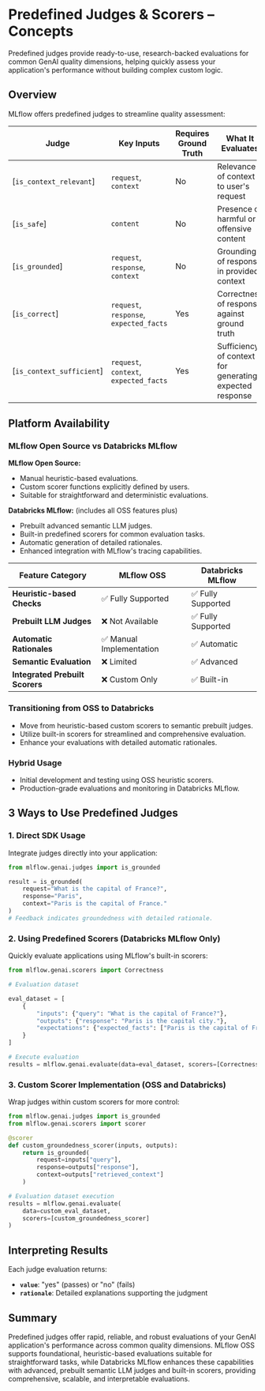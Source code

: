 
# Predefined Judges & Scorers – Concepts

Predefined judges provide ready-to-use, research-backed evaluations for common GenAI quality dimensions, helping quickly assess your application's performance without building complex custom logic.

## Overview

MLflow offers predefined judges to streamline quality assessment:

| **Judge**                  | **Key Inputs**                          | **Requires Ground Truth** | **What It Evaluates**                                   | **Available Predefined Scorers**         |
| -------------------------- | --------------------------------------- | ------------------------- | ------------------------------------------------------- | ---------------------------------------- |
| \[`is_context_relevant`]   | `request`, `context`                    | No                        | Relevance of context to user's request                  | `RelevanceToQuery`, `RetrievalRelevance` |
| \[`is_safe`]               | `content`                               | No                        | Presence of harmful or offensive content                | `Safety`                                 |
| \[`is_grounded`]           | `request`, `response`, `context`        | No                        | Grounding of response in provided context               | `RetrievalGroundedness`                  |
| \[`is_correct`]            | `request`, `response`, `expected_facts` | Yes                       | Correctness of response against ground truth            | `Correctness`                            |
| \[`is_context_sufficient`] | `request`, `context`, `expected_facts`  | Yes                       | Sufficiency of context for generating expected response | `RetrievalSufficiency`                   |

## Platform Availability

<Tabs>
<TabItem value="platform_overview" label="Platform Overview" default>

### MLflow Open Source vs Databricks MLflow

**MLflow Open Source:**

* Manual heuristic-based evaluations.
* Custom scorer functions explicitly defined by users.
* Suitable for straightforward and deterministic evaluations.

**Databricks MLflow:** (includes all OSS features plus)

* Prebuilt advanced semantic LLM judges.
* Built-in predefined scorers for common evaluation tasks.
* Automatic generation of detailed rationales.
* Enhanced integration with MLflow's tracing capabilities.

| Feature Category                | MLflow OSS              | Databricks MLflow |
| ------------------------------- | ----------------------- | ----------------- |
| **Heuristic-based Checks**      | ✅ Fully Supported       | ✅ Fully Supported |
| **Prebuilt LLM Judges**         | ❌ Not Available         | ✅ Fully Supported |
| **Automatic Rationales**        | ✅ Manual Implementation | ✅ Automatic       |
| **Semantic Evaluation**         | ❌ Limited               | ✅ Advanced        |
| **Integrated Prebuilt Scorers** | ❌ Custom Only           | ✅ Built-in        |

</TabItem>

<TabItem value="migration_path" label="Migration Considerations">

### Transitioning from OSS to Databricks

* Move from heuristic-based custom scorers to semantic prebuilt judges.
* Utilize built-in scorers for streamlined and comprehensive evaluation.
* Enhance your evaluations with detailed automatic rationales.

### Hybrid Usage

* Initial development and testing using OSS heuristic scorers.
* Production-grade evaluations and monitoring in Databricks MLflow.

</TabItem>
</Tabs>

## 3 Ways to Use Predefined Judges

### 1. Direct SDK Usage

Integrate judges directly into your application:

```python
from mlflow.genai.judges import is_grounded

result = is_grounded(
    request="What is the capital of France?",
    response="Paris",
    context="Paris is the capital of France."
)
# Feedback indicates groundedness with detailed rationale.
```

### 2. Using Predefined Scorers (Databricks MLflow Only)

Quickly evaluate applications using MLflow's built-in scorers:

```python
from mlflow.genai.scorers import Correctness

# Evaluation dataset

eval_dataset = [
    {
        "inputs": {"query": "What is the capital of France?"},
        "outputs": {"response": "Paris is the capital city."},
        "expectations": {"expected_facts": ["Paris is the capital of France."]}
    }
]

# Execute evaluation
results = mlflow.genai.evaluate(data=eval_dataset, scorers=[Correctness()])
```

### 3. Custom Scorer Implementation (OSS and Databricks)

Wrap judges within custom scorers for more control:

```python
from mlflow.genai.judges import is_grounded
from mlflow.genai.scorers import scorer

@scorer
def custom_groundedness_scorer(inputs, outputs):
    return is_grounded(
        request=inputs["query"],
        response=outputs["response"],
        context=outputs["retrieved_context"]
    )

# Evaluation dataset execution
results = mlflow.genai.evaluate(
    data=custom_eval_dataset,
    scorers=[custom_groundedness_scorer]
)
```

## Interpreting Results

Each judge evaluation returns:

* **`value`**: "yes" (passes) or "no" (fails)
* **`rationale`**: Detailed explanations supporting the judgment

## Summary

Predefined judges offer rapid, reliable, and robust evaluations of your GenAI application's performance across common quality dimensions. MLflow OSS supports foundational, heuristic-based evaluations suitable for straightforward tasks, while Databricks MLflow enhances these capabilities with advanced, prebuilt semantic LLM judges and built-in scorers, providing comprehensive, scalable, and interpretable evaluations.
